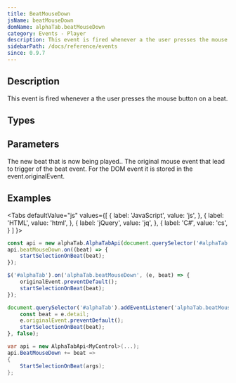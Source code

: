 ```yaml
---
title: BeatMouseDown
jsName: beatMouseDown
domName: alphaTab.beatMouseDown
category: Events - Player
description: This event is fired whenever a the user presses the mouse button on a beat.
sidebarPath: /docs/reference/events
since: 0.9.7
---
```



## Description
This event is fired whenever a the user presses the mouse button on a beat.

<EventDescription metadata={metadata} />

## Types

<TypeTable>
    <TypeRow type="net" name="Action<AlphaTab.Model.Beat>" />    
    <TypeRow type="js" name="function(beat, originalEvent)" />    
</TypeTable>

## Parameters

<ParameterTable>
    <ParameterRow platform="all" name="beat" type="AlphaTab.Model.Beat">
        The new beat that is now being played..
    </ParameterRow>
    <ParameterRow platform="jquery" name="originalEvent" type="MouseEvent">
        The original mouse event that lead to trigger of the beat event. For the DOM event it is stored in the event.originalEvent.
    </ParameterRow>
</ParameterTable>

## Examples

<Tabs
  defaultValue="js"
  values={[
    { label: 'JavaScript', value: 'js', },
    { label: 'HTML', value: 'html', },
    { label: 'jQuery', value: 'jq', },
    { label: 'C#', value: 'cs', }
  ]
}>
<TabItem value="js">

```js
const api = new alphaTab.AlphaTabApi(document.querySelector('#alphaTab'));
api.beatMouseDown.on((beat) => {
    startSelectionOnBeat(beat);
});
```

</TabItem>
<TabItem value="jq">

```js
$('#alphaTab').on('alphaTab.beatMouseDown', (e, beat) => {
    originalEvent.preventDefault();
    startSelectionOnBeat(beat);
});
```

</TabItem>
<TabItem value="html">

```js
document.querySelector('#alphaTab').addEventListener('alphaTab.beatMouseDown', (e) => {
    const beat = e.detail;
    e.originalEvent.preventDefault();
    startSelectionOnBeat(beat);
}, false);
```

</TabItem>
<TabItem value="cs">

```cs
var api = new AlphaTabApi<MyControl>(...);
api.BeatMouseDown += beat => 
{
    StartSelectionOnBeat(args);
};
```

</TabItem>
</Tabs>